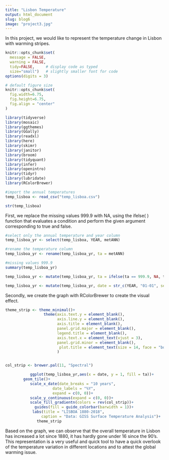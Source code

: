 ```yaml
---
title: "Lisbon Temperature"
output: html_document
slug: blog6 
image: "project3.jpg"
---
```


In this project, we would like to represent the temperature change in Lisbon with warming stripes. 


```r
knitr::opts_chunk$set(
  message = FALSE, 
  warning = FALSE, 
  tidy=FALSE,     # display code as typed
  size="small")   # slightly smaller font for code
options(digits = 3)

# default figure size
knitr::opts_chunk$set(
  fig.width=6.75, 
  fig.height=6.75,
  fig.align = "center"
)
```


```r

library(tidyverse)
library(mosaic)
library(ggthemes)
library(GGally)
library(readxl)
library(here)
library(skimr)
library(janitor)
library(broom)
library(tidyquant)
library(infer)
library(openintro)
library(tidyr)
library(lubridate)
library(RColorBrewer)

```



```r

#import the annual temperatures
temp_lisboa <- read_csv("temp_lisboa.csv")

str(temp_lisboa)
```

First, we replace the missing values 999.9 with NA, using the ifelse( ) function that evaluates a condition and perform the given argument corresponding to true and false.

```r
#select only the annual temperature and year column
temp_lisboa_yr <- select(temp_lisboa, YEAR, metANN)

#rename the temperature column
temp_lisboa_yr <- rename(temp_lisboa_yr, ta = metANN)

#missing values 999.9
summary(temp_lisboa_yr) 
```
```r
temp_lisboa_yr <- mutate(temp_lisboa_yr, ta = ifelse(ta == 999.9, NA, ta))
```


```r
temp_lisboa_yr <- mutate(temp_lisboa_yr, date = str_c(YEAR, "01-01", sep = "-") %>% ymd())
```


Secondly, we create the graph with RColorBrewer to create the visual effect.


```r
theme_strip <- theme_minimal()+
                 theme(axis.text.y = element_blank(),
                       axis.line.y = element_blank(),
                       axis.title = element_blank(),
                       panel.grid.major = element_blank(),
                       legend.title = element_blank(),
                       axis.text.x = element_text(vjust = 3),
                       panel.grid.minor = element_blank(),
                        plot.title = element_text(size = 14, face = "bold")
                       )


col_strip <- brewer.pal(11, "Spectral")

           ggplot(temp_lisboa_yr,aes(x = date, y = 1, fill = ta))+
        geom_tile()+
           scale_x_date(date_breaks = "10 years",
                     date_labels = "%Y",
                     expand = c(0, 0))+
           scale_y_continuous(expand = c(0, 0))+
           scale_fill_gradientn(colors = rev(col_strip))+
             guides(fill = guide_colorbar(barwidth = 1))+
            labs(title = "LISBOA 1880-2018",
                caption = "Data: GISS Surface Temperature Analysis")+
              theme_strip
```

Based on the graph, we can observe that the overall temperature in Lisbon has increased a lot since 1880, it has hardly gone under 16 since the 90's.
This representation is a very useful and quick tool to have a quick overlook of the temperature variation in different locations and to attest the global warming issue. 
